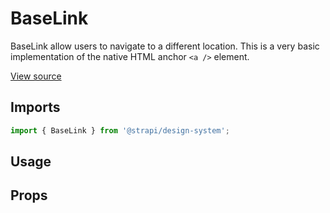 

<Meta of={BaseLinkStories} />

# BaseLink

BaseLink allow users to navigate to a different location. This is a very basic implementation of the native HTML anchor
`<a />` element.

[View source](https://github.com/strapi/design-system/tree/main/packages/design-system/src/BaseLink)

## Imports

```js
import { BaseLink } from '@strapi/design-system';
```

## Usage

<Canvas of={BaseLinkStories.Base} />

## Props

<ArgTypes of={BaseLink} />
